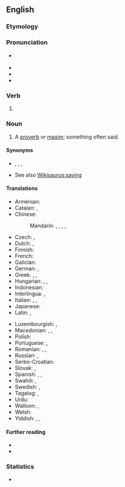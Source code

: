 ==English==
{{wikipedia}}

===Etymology===
{{suffix|say|ing|lang=en}}

===Pronunciation===
* {{a|UK|US}} {{IPA|/ˈseɪɪŋ/|lang=en}}
* {{audio|en-us-saying.ogg|Audio (US)|lang=en}}
* {{rhymes|eɪɪŋ|lang=en}}
* {{hyphenation|say|ing|lang=en}}

===Verb===
{{head|en|present participle}}

# {{present participle of|say|lang=en|nocat=1}}

===Noun===
{{en-noun}}

# A [[proverb]] or [[maxim]]; something often said.

====Synonyms====
* {{l|en|maxim}}, {{l|en|proverb}}, {{l|en|saw}}, {{l|en|expression}}
* See also [[Wikisaurus:saying]]

====Translations====
{{trans-top|proverb or maxim}}
* Armenian: {{t+|hy|առած}}
* Catalan: {{t+|ca|dita|f}}, {{t+|ca|proverbi|m}}
* Chinese:
*: Mandarin: {{t+|cmn|說法|sc=Hani}}, {{t+|cmn|说法|tr=shuōfǎ|sc=Hani}}, {{t+|cmn|諺語|sc=Hani}}, {{t+|cmn|谚语|tr=yànyǔ|sc=Hani}}, {{t+|cmn|常言|tr=chángyán|sc=Hani}}
* Czech: {{t|cs|rčení|n}}, {{t+|cs|přísloví|n}}
* Dutch: {{t+|nl|gezegde|n}}, {{t+|nl|spreekwoord|n}}
* Finnish: {{t+|fi|sanonta}}
* French: {{t+|fr|dicton|m}}
* Galician: {{t+|gl|dito|m}}
* German: {{t+|de|Sprichwort|n}}, {{t+|de|Ausspruch|m}}
* Greek: {{t+|el|απόφθεγμα|n}}, {{t+|el|παροιμία|f}}, {{t+|el|ρητό|n}}
* Hungarian: {{t+|hu|mondás}}, {{t+|hu|közmondás}}, {{t+|hu|szólásmondás}}
* Indonesian: {{t+|id|pepatah}}
* Interlingua: {{t|ia|dicto}}, {{t|ia|proverbio}}
* Italian: {{t+|it|proverbio|m}}, {{t+|it|detto|m}}, {{t+|it|massima|f}}
* Japanese: {{t+|ja|格言|tr=かくげん, kakugen|sc=Jpan}}
* Latin: {{t|la|dictio}}, {{t|la|fatus|m}}
{{trans-mid}}
* Luxembourgish: {{t|lb|Sprachwuert|n}}, {{t|lb|Sproch|m}}
* Macedonian: {{t|mk|поговорка|f|tr=pogóvorka}}, {{t|mk|изрека|f|tr=ízreka}}, {{t|mk|пословица|f|tr=poslóvica}}
* Polish: {{t+|pl|powiedzenie}}
* Portuguese: {{t+|pt|ditado|m}}, {{t+|pt|provérbio|m}}
* Romanian: {{t+|ro|zicală|f}}, {{t+|ro|proverb}}, {{t+|ro|zicătoare|f}}
* Russian: {{t+|ru|посло́вица|f}}, {{t+|ru|погово́рка|f}}
* Serbo-Croatian: {{t|sh|poslovica, izreka|f}}
* Slovak: {{t|sk|rčenie|p}}, {{t|sk|príslovie|n}}
* Spanish: {{t+|es|dicho|m}}, {{t+|es|proverbio|m}}, {{t+|es|refrán|m}}
* Swahili: {{t+|sw|misemo}}, {{t+|sw|msemo}}
* Swedish: {{t+|sv|ordspråk|n}}, {{t+|sv|ordstäv|n}} {{qualifier|dated}}
* Tagalog: {{t|tl|sabi}}, {{t|tl|kasabihan}}
* Urdu: {{t|ur|کہاوت|tr=kahāvat|sc=ur-Arab}}
* Walloon: {{t+|wa|spot|m}}, {{t+|wa|dijhêye|f}}
* Welsh: {{t+|cy|dywediad|m}}
* Yiddish: {{t+|yi|שפּריכוואָרט|n}}, {{t|yi|פֿאָלקסווערטל|n}}, {{t|yi|וועלטסווערטל|n}}
{{trans-bottom}}

====Further reading====
* {{R:Webster 1913}}
* {{R:Century 1911}}

===Statistics===
* {{rank|across|answer|early|448|saying|talk|spirit|sometimes}}